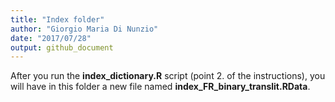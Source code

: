```yaml
---
title: "Index folder"
author: "Giorgio Maria Di Nunzio"
date: "2017/07/28"
output: github_document
---
```


After you run the **index_dictionary.R** script (point 2. of the instructions), you will have in this folder a new file named **index_FR_binary_translit.RData**.
